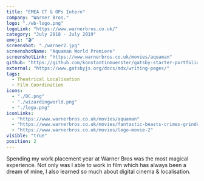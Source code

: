 ```yaml
---
title: "EMEA CT & OPs Intern"
company: "Warner Bros."
logo: "./wb-logo.png"
logoLink: "https://www.warnerbros.co.uk/"
category: "July 2018 - July 2019"
emoji: "🎬"
screenshot: "./warner2.jpg"
screenshotName: "Aquaman World Premiere"
screenshotLink: "https://www.warnerbros.co.uk/movies/aquaman"
github: "https://github.com/konstantinmuenster/gatsby-starter-portfolio-minimal"
external: "https://www.gatsbyjs.org/docs/mdx/writing-pages/"
tags:
  - Theatrical Localisation
  - Film Coordination
icons:
  - "./DC.png"
  - "./wizardingworld.png"
  - "./lego.png"
iconLinks:
  - "https://www.warnerbros.co.uk/movies/aquaman"
  - "https://www.warnerbros.co.uk/movies/fantastic-beasts-crimes-grindelwald"
  - "https://www.warnerbros.co.uk/movies/lego-movie-2"
visible: "true"
position: 2
---
```


Spending my work placement year at Warner Bros was the most magical experience. Not only was I able to work in film which has always been a dream of mine, I also learned so much about digital cinema & localisation.